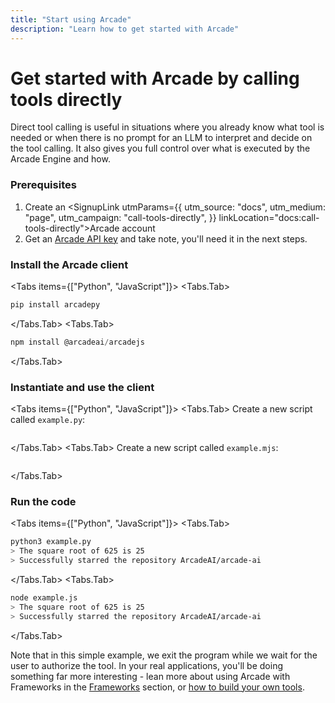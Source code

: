 ```yaml
---
title: "Start using Arcade"
description: "Learn how to get started with Arcade"
---
```



# Get started with Arcade by calling tools directly

Direct tool calling is useful in situations where you already know what tool is needed or when there is no prompt for an LLM to interpret and decide on the tool calling. It also gives you full control over what is executed by the Arcade Engine and how.

<Steps>

### Prerequisites

1. Create an <SignupLink utmParams={{
            utm_source: "docs",
            utm_medium: "page",
            utm_campaign: "call-tools-directly",
          }} linkLocation="docs:call-tools-directly">Arcade account</SignupLink>
1. Get an [Arcade API key](/home/api-keys) and take note, you'll need it in the next steps.

### Install the Arcade client

<Tabs items={["Python", "JavaScript"]}>
<Tabs.Tab>
```python
pip install arcadepy
```
</Tabs.Tab>
<Tabs.Tab>
```javascript
npm install @arcadeai/arcadejs
```
</Tabs.Tab>
</Tabs>

### Instantiate and use the client

<Tabs items={["Python", "JavaScript"]}>
<Tabs.Tab>
Create a new script called `example.py`:
```python file=<rootDir>/examples/code/home/use-tools/call-tools-directly/math_sqrt_directly.py
```
</Tabs.Tab>
<Tabs.Tab>
Create a new script called `example.mjs`:
```javascript file=<rootDir>/examples/code/home/use-tools/call-tools-directly/math_sqrt_directly.mjs
```
</Tabs.Tab>
</Tabs>

### Run the code

<Tabs items={["Python", "JavaScript"]}>
<Tabs.Tab>
```bash
python3 example.py
> The square root of 625 is 25
> Successfully starred the repository ArcadeAI/arcade-ai
```
</Tabs.Tab>
<Tabs.Tab>
```bash
node example.js
> The square root of 625 is 25
> Successfully starred the repository ArcadeAI/arcade-ai
```
</Tabs.Tab>
</Tabs>

Note that in this simple example, we exit the program while we wait for the user to authorize the tool.  In your real applications, you'll be doing something far more interesting - lean more about using Arcade with Frameworks in the [Frameworks](home/langchain/use-arcade-tools) section, or [how to build your own tools](/home/build-tools/create-a-toolkit).

</Steps>
